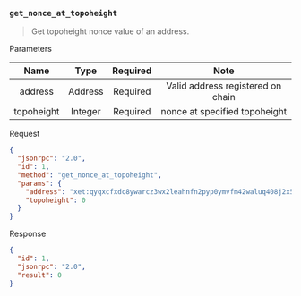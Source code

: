 ### `get_nonce_at_topoheight`

> Get topoheight nonce value of an address.

Parameters

|   Name     |   Type  | Required |                Note               |
|:----------:|:-------:|:--------:|:---------------------------------:|
| address    | Address | Required | Valid address registered on chain |
| topoheight | Integer | Required | nonce at specified topoheight     |

Request

```json
{
  "jsonrpc": "2.0",
  "id": 1,
  "method": "get_nonce_at_topoheight",
  "params": {
    "address": "xet:qyqxcfxdc8ywarcz3wx2leahnfn2pyp0ymvfm42waluq408j2x5680g05xfx5",
    "topoheight": 0
  }
}
```

Response

```json
{
  "id": 1,
  "jsonrpc": "2.0",
  "result": 0
}
```
